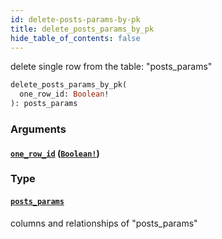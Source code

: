 ```yaml
---
id: delete-posts-params-by-pk
title: delete_posts_params_by_pk
hide_table_of_contents: false
---
```


delete single row from the table: "posts_params"

```graphql
delete_posts_params_by_pk(
  one_row_id: Boolean!
): posts_params
```

### Arguments

#### [`one_row_id`](#) ([`Boolean!`](../scalars/boolean))

### Type

#### [`posts_params`](../objects/posts-params)

columns and relationships of "posts_params"
